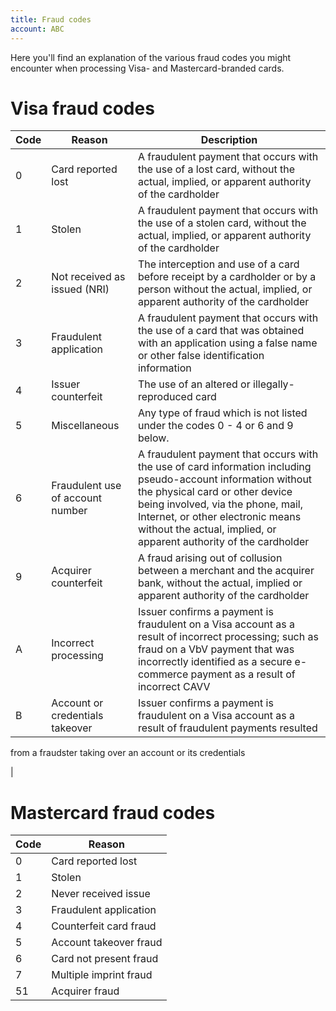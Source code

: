 ```yaml
---
title: Fraud codes
account: ABC
---
```


Here you'll find an explanation of the various fraud codes you might encounter when processing Visa- and Mastercard-branded cards.

Visa fraud codes
================

| Code | Reason | Description |
| ---- | ---- | ---- |
| 0 | Card reported lost | A fraudulent payment that occurs with the use of a lost card, without the actual, implied, or apparent authority of the cardholder |
| 1 | Stolen | A fraudulent payment that occurs with the use of a stolen card, without the actual, implied, or apparent authority of the cardholder |
| 2 | Not received as issued (NRI) | The interception and use of a card before receipt by a cardholder or by a person without the actual, implied, or apparent authority of the cardholder |
| 3 | Fraudulent application | A fraudulent payment that occurs with the use of a card that was obtained with an application using a false name or other false identification information |
| 4 | Issuer counterfeit | The use of an altered or illegally-reproduced card |
| 5 | Miscellaneous | Any type of fraud which is not listed under the codes 0 - 4 or 6 and 9 below. |
| 6 | Fraudulent use of account number | A fraudulent payment that occurs with the use of card information including pseudo-account information without the physical card or other device being involved, via the phone, mail, Internet, or other electronic means without the actual, implied, or apparent authority of the cardholder |
| 9 | Acquirer counterfeit | A fraud arising out of collusion between a merchant and the acquirer bank, without the actual, implied or apparent authority of the cardholder |
| A | Incorrect processing | Issuer confirms a payment is fraudulent on a Visa account as a result of incorrect processing; such as fraud on a VbV payment that was incorrectly identified as a secure e-commerce payment as a result of incorrect CAVV |
| B | Account or credentials takeover| Issuer confirms a payment is fraudulent on a Visa account as a result of fraudulent payments resulted  
from a fraudster taking over an account or its credentials

 |

Mastercard fraud codes
======================

| Code | Reason |
| ---- | ---- |
| 0 | Card reported lost |
| 1 | Stolen |
| 2 | Never received issue |
| 3 | Fraudulent application |
| 4 | Counterfeit card fraud |
| 5 | Account takeover fraud |
| 6 | Card not present fraud |
| 7 | Multiple imprint fraud |
| 51 | Acquirer fraud |

  




